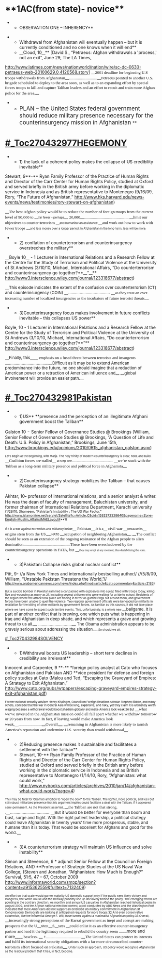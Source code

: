 =**1AC(from state)- novice**= 

**OBSERVATION ONE – INHERENCY** 

**Withdrawal from Afghanistan will eventually happen – but it is currently conditioned and no one knows when it will end** 
**__Cloud, 10__** [David S., “Petraeus: Afghan withdrawals a 'process,' not an exit”, June 29, The LA Times, 
http://www.latimes.com/news/nationworld/nation/wire/sc-dc-0630-petraeus-web-20100629,0,4120568.story]
<span class="Heading4Char">__<span style="font-family: Georgia,serif; font-size: 10pt;">2001 deadline for beginning U.S troops withdrawals from Afghanistan</span>__<span style="font-family: Georgia,serif; font-size: 10pt;">............................</span></span>__<span style="font-family: Georgia,serif; font-size: 10pt;">Petraeus pointed to another U.S. brigade scheduled to deploy to the area soon, as well as to an expanding effort by special forces troops to kill and capture Taliban leaders and an effort to recuit and train more Afghan police for the area.</span>__


**<span style="font-size: 14pt;">PLAN – the United States federal government should reduce military presence necessary for the counterinsurgency mission in Afghanistan </span>**


=[[#_Toc270432977]]HEGEMONY= 


**1) the lack of a coherent policy makes the collapse of US credibility inevitable** 
<span class="Heading2Char">Stewart, 9</span>**-** Ryan Family Professor of the Practice of Human Rights and Director of the Carr Center for Human Rights Policy, studied at Oxford and served briefly in the British army before working in the diplomatic service in Indonesia and as British representative to Montenegro (9/16/09, Rory, “The Future of Afghanistan,” <span style="color: black;">http://www.hks.harvard.edu/news-events/news/testimonies/rory-stewart-on-afghanistan</span>)

<span class="Heading4Char">__<span style="font-family: Georgia,serif; font-size: 10pt;">The best Afghan policy would be to reduce the number of foreign troops from the current level of 90,000 to </span>__</span><span style="font-size: 7.0pt;">far fewer – perhaps</span><span class="Heading4Char">__<span style="font-family: Georgia,serif; font-size: 10pt;"> 20,000</span>__<span style="font-family: Georgia,serif; font-size: 10pt;">.............................................</span>__<span style="font-family: Georgia,serif; font-size: 10pt;">limit our objectives to counter-terrorism </span>__</span><span style="font-size: 7.0pt;">and humanitarian assistance </span><span class="Heading4Char">__<span style="font-family: Georgia,serif; font-size: 10pt;">and work out how to work with fewer troops </span>__</span><span style="font-size: 7.0pt;">and less money over a longer period. In Afghanistan in the long-term, less will be more.</span>

**2) conflation of counterterrorism and counterinsurgency overstreches the military** 
<span class="Heading2Char">__Boyle 10__</span><span style="color: black;"> - </span>1 Lecturer in International Relations and a Research Fellow at the Centre for the Study of Terrorism and Political Violence at the University of St Andrews (3/10/10, Michael, International Affairs, “Do counterterrorism and counterinsurgency go together?**__”__** <span style="color: black;">http://www3.interscience.wiley.com/journal/123318677/abstract</span>)

<span class="Heading3Char">__<span style="font-size: 10pt;">This episode indicates the extent of the confusion over counterterrorism (CT) and counterinsurgency (COIN) </span>__<span style="font-size: 10pt;">....................................</span></span> <span class="Heading4Char">__<span style="font-family: Georgia,serif; font-size: 10pt;">as they treat an ever-increasing number of localized insurgencies as the incubators of future terrorist threats</span>__</span><span style="font-size: 7.0pt;">.</span>

**3)Counterinsurgency focus makes involvement in future conflicts inevitable – this collapses US power** 
<span class="Heading2Char">Boyle, 10</span><span style="color: black;"> - </span>1 Lecturer in International Relations and a Research Fellow at the Centre for the Study of Terrorism and Political Violence at the University of St Andrews (3/10/10, Michael, International Affairs, “Do counterterrorism and counterinsurgency go together?**”** <span style="color: black;">http://www3.interscience.wiley.com/journal/123318677/abstract</span>)

<span class="Heading3Char">__<span style="font-size: 10pt;">Finally, this</span>__</span><span class="Heading4Char">__<span style="font-family: Georgia,serif; font-size: 10pt;"> emphasis on a fused threat between terrorists and insurgents </span>__<span style="font-size: 10pt;">..................................</span></span>__<span style="font-size: 10pt;">Difficult as it may be to extend American predominance into the future, no one should imagine that a reduction of American power or a retraction of American influence and</span>__ __<span style="font-size: 10pt;">global involvement will provide an easier path.</span>__


=[[#_Toc270432981]]Pakistan= 



**1)US** **presence and the perception of an illegitimate Afghani government boost the Taliban** 
<span class="Heading2Char">Galston 10</span><span class="Heading3Char"><span style="font-size: 13pt;"> - </span></span>Senior Fellow of Governance Studies @ Brookings (William, Senior Fellow of Governance Studies @ Brookings, “A Question of Life and Death: U.S. Policy in Afghanistan,” Brookings, June 15th, http://www.brookings.edu/opinions/2010/0615_afghanistan_galston.aspx)

<span style="font-size: 7.0pt;">Let’s begin at the beginning, with Marja. The holy trinity of modern counterinsurgency is clear, hold, and build. </span><span class="Heading4Char">__<span style="font-family: Georgia,serif; font-size: 10pt;">Coalition forces are stalled</span>__</span><span style="font-size: 7.0pt;"> at step one................................................... </span><span class="Heading4Char">__<span style="font-family: Georgia,serif; font-size: 10pt;">we’re stuck with the Taliban as a long-term military presence and political force in Afghanista</span>__</span>


**2)Counterinsurgency strategy mobilizes the Taliban – that causes Pakistan collapse** 
<span class="Heading2Char">Akhtar, 10</span><span class="Heading4Char"><span style="font-family: Georgia,serif; font-size: 14pt;">-</span></span> professor of international relations, and a senior analyst & writer. He was the dean of faculty of management, Baluchistan university, and former chairman of International Relations Department, Karachi university <span style="font-size: 8.0pt;">(1/26/10, Shameem, “Pakistan’s Instability : The US War Factor,” <span style="color: black;">http://www.islamonline.net/servlet/Satellite?c=Article_C&cid=1262372328640&pagename=Zone-English-Muslim_Affairs/MAELayout#**1</span>)</span>

<span style="font-size: 7.0pt;">If it is a war against extremists and militancy inside</span><span class="Heading4Char">__<span style="font-family: Georgia,serif; font-size: 10pt;"> Pakistan</span>__</span><span style="font-size: 7.0pt;">, it is a</span><span class="Heading4Char">__<span style="font-family: Georgia,serif; font-size: 10pt;"> civil war </span>__</span><span style="font-size: 7.0pt;">because its</span><span class="Heading4Char">__<span style="font-family: Georgia,serif; font-size: 10pt;"> origins stem from the US,</span>__</span><span style="font-size: 7.0pt;"> NATO </span><span class="Heading4Char">__<span style="font-family: Georgia,serif; font-size: 10pt;">occupation of neighboring Afghanistan</span>__</span><span style="font-size: 7.0pt;">. </span><span class="Heading4Char">__<span style="font-family: Georgia,serif; font-size: 10pt;">The conflict should be seen as an extension of the ongoing resistance of the Afghan people to alien domination</span>__</span><span style="font-size: 7.0pt;">................................................</span><span class="Heading4Char">__<span style="font-family: Georgia,serif; font-size: 10pt;">These have been overshadowed by the counterinsurgency operations in FATA, but </span>__<span style="font-family: Georgia,serif; font-size: 7pt;">they may erupt at any moment, thus destabilizing the state.</span></span>

**3)Pakistani Collapse risks global nuclear conflict** 
<span class="Heading2Char">Pitt, 9</span>- //a New York Times and internationally bestselling author// //(5/8/09, William, “Unstable Pakistan Threatens the World,”// <span style="color: black; font-size: 8.0pt;">http://www.arabamericannews.com/news/index.php?mod=article&cat=commentary&article=2183</span><span style="font-size: 8.0pt;">)</span>

<span style="font-size: 7.0pt;">But a suicide bomber in Pakistan rammed a car packed with explosives into a jeep filled with troops today, killing five and wounding as many as 21, including several children who were waiting for a ride to school. Residents of the region where the attack took place are fleeing in terror as gunfire rings out around them, and government forces have been unable to quell the violence. Two regional government officials were beheaded by militants in retaliation for the killing of other militants by government forces. As familiar as this sounds, it did not take place where we have come to expect such terrible events. This, unfortunately, is a whole new </span><span class="Heading3Char">__<span style="font-size: 10pt; font-weight: normal;">ballgame. It is part of another conflict that is brewing, one which puts what is happening in Iraq and Afghanistan in deep shade, and which represents a grave and growing threat to us all.</span>__</span><span class="Heading4Char"> <span style="font-size: 10pt; font-weight: normal;">.............................</span></span><span class="Heading3Char">__<span style="font-size: 10pt; font-weight: normal;"> The Obama administration appears to be gravely serious about addressing the situation</span>__</span><span style="font-size: 7.0pt;">. So should we all.</span>


[[#_Toc270432984]]SOLVENCY

**1)Withdrawal boosts US leadership – short term declines in credibility are irrelevant** 
<span class="Heading2Char">Innocent and Carpenter, 9</span> **-** *foreign policy analyst at Cato who focuses on Afghanistan and Pakistan AND **vice president for defense and foreign policy studies at Cato (Malou and Ted, “Escaping the Graveyard of Empires: A Strategy to Exit Afghanistan,” <span style="color: black;">http://www.cato.org/pubs/wtpapers/escaping-graveyard-empires-strategy-exit-afghanistan.pdf</span>)

<span style="color: black; font-size: 7pt;">Former national security adviser Henry Kissinger, Council on Foreign Relations scholar Stephen Biddle, and many others, concede that the war in Central Asia will be long, expensive, and risky, yet they claim it is ultimately worth waging because a withdrawal would boost jihadism globally and make America look weak.26 But </span><span class="Heading4Char"><span style="font-family: Georgia,serif; font-size: 10pt; font-weight: normal;">__what we’ve invested in the Afghanistan mission could all fall apart whether we withdraw tomorrow or 20 years from now. In fact, if leaving would make America look weak,__</span><span style="font-family: Georgia,serif; font-size: 9px; font-weight: normal; line-height: 13px;">..................................</span>__<span style="font-family: Georgia,serif; font-size: 10pt; font-weight: normal;">Overall,</span>__ __<span style="font-family: Georgia,serif; font-size: 10pt; font-weight: normal;">remaining in Afghanistan is more likely to tarnish America’s reputation and undermine U.S. security than would withdrawal</span>__</span><span style="color: black; font-size: 7pt;">.</span>

**2)Reducing presence makes it sustainable and facilitates a settlement with the Taliban** 
**Stewart, 10-** Ryan Family Professor of the Practice of Human Rights and Director of the Carr Center for Human Rights Policy, studied at Oxford and served briefly in the British army before working in the diplomatic service in Indonesia and as British representative to Montenegro (1/14/10, Rory, “Afghanistan: what could work,” <span style="color: black;">http://www.nybooks.com/articles/archives/2010/jan/14/afghanistan-what-could-work/?page=4</span>) 

<span style="color: #222222; font-size: 7.0pt;">This may be fatal for Obama’s ambition to “open the door” to the Taliban. The lighter, more political, and less but still robust militarized presence that his argument implies could facilitate a deal with the Taliban, if it appeared semi-permanent. As the President asserted, </span><span class="Heading4Char">__<span style="font-family: Georgia,serif; font-size: 10pt; font-weight: normal;">the Taliban are not that strong. .</span>__<span style="font-size: 10pt; font-weight: normal;">..................................</span></span> __<span style="color: #222222; font-size: 10pt;">But it would be better for everyone than boom and bust, surge and flight. With the right patient leadership, a political strategy could leave Afghanistan in twenty years’ time more prosperous, stable, and humane than it is today. That would be excellent for Afghans and good for the world.</span>__

**3)A counterterrorism strategy will maintain US influence and solve instability** 
<span class="Heading2Char">Simon and Stevenson, 9</span> * adjunct Senior Fellow at the Council on Foreign Relations, AND **Professor of Strategic Studies at the US Naval War College, (Steven and Jonathan, “Afghanistan: How Much is Enough?” Survival, 51:5, 47 – 67, October 2009 http://www.informaworld.com/smpp/section?content=a915362559&fulltext=7132409)

<span style="font-size: 7.0pt;">An effort on that scale would garner majority US domestic support only if the public sees likely victory and Congress, the White House and the Beltway punditry line up decisively behind the policy. The emerging trends are pointing in the contrary direction. As monthly and annual US casualties in Afghanistan reached historical peaks in August 2009, and the Afghan national election loomed, a poll conducted by ABC News and the Washington Post indicated that most Americans did not support an extended US military commitment in Afghanistan.<span style="color: black;">31</span> Congressional Democrats are balking at anticipated requests for more troops.<span style="color: black;">32</span> And even conservative columnists, like the influential George F. Will, have turned against a maximalist Afghanistan policy.<span style="color: black;">33</span> Overall, </span><span class="Heading4Char">__<span style="font-family: Georgia,serif; font-size: 10pt; font-weight: normal;">increasingly strong perceptions of the Karzai government as inept and corrupt are making prospects that the U</span>__</span><span style="font-size: 7.0pt;">nited </span><span class="Heading4Char">__<span style="font-family: Georgia,serif; font-size: 10pt; font-weight: normal;">S</span>__</span><span style="font-size: 7.0pt;">tates </span><span class="Heading4Char">__<span style="font-family: Georgia,serif; font-size: 10pt; font-weight: normal;">could enlist it as an effective counter-insurgency partner and lend it the legitimacy required to rebuild the country seem </span>__</span><span class="Heading3Char">__<span style="font-size: 10pt; font-weight: normal;">more and more</span>__</span><span class="Heading4Char">__<span style="font-family: Georgia,serif; font-size: 10pt; font-weight: normal;"> baseless. </span>__</span>
<span style="font-size: 7.0pt;">T............................................</span><span class="Heading4Char">__<span style="font-family: Georgia,serif; font-size: 10pt; font-weight: normal;">The United States can protect its interests and fulfil its international security obligations with a far more circumscribed counter-terrorism effort focused on Pakistan</span>__</span><span style="font-size: 7.0pt;">. Under such an approach, US policy would recognise Afghanistan as the residual problem that it has, in fact, become.</span>